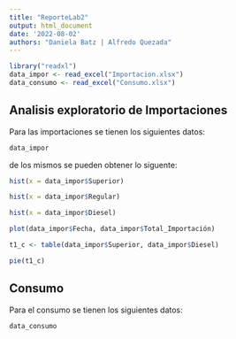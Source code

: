 ```yaml
---
title: "ReporteLab2"
output: html_document
date: '2022-08-02'
authors: "Daniela Batz | Alfredo Quezada"
---
```


```r

library("readxl")
data_impor <- read_excel("Importacion.xlsx")
data_consumo <- read_excel("Consumo.xlsx")


```

## Analisis exploratorio de Importaciones 

Para las importaciones se tienen los siguientes datos:

```r
data_impor
```

de los mismos se pueden obtener lo siguente: 

```r
hist(x = data_impor$Superior)
```



```r
hist(x = data_impor$Regular)
```



```r
hist(x = data_impor$Diesel)
```



```r
plot(data_impor$Fecha, data_impor$Total_Importación)
```


```r
t1_c <- table(data_impor$Superior, data_impor$Diesel)
```


```r
pie(t1_c)
```










## Consumo 

Para el consumo se tienen los siguientes datos:
```r
data_consumo
```



